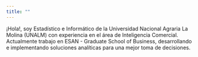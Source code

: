 ```yaml
---
title: ""
---
```


¡Hola!, soy Estadístico e Informático de la Universidad Nacional Agraria La Molina (UNALM) con experiencia en el área de Inteligencia Comercial. Actualmente trabajo en ESAN - Graduate School of Business, desarrollando e implementando soluciones analíticas para una mejor toma de decisiones.